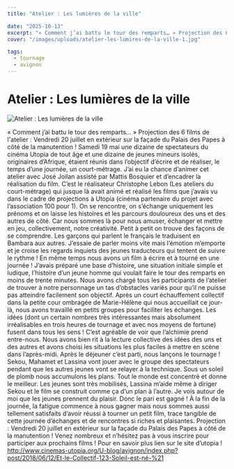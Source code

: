 ```yaml
---
title: "Atelier : Les lumières de la ville"

date: "2025-10-13"
excerpt: "« Comment j’ai battu le tour des remparts… » Projection des 6 films de l'atelier : Vendredi 20 juillet en extérieur sur la façade du Palais des Papes ..."
cover: "/images/uploads/atelier-les-lumires-de-la-ville-1.jpg"

tags:
  - tournage
  - avignon
---
```


# Atelier : Les lumières de la ville



![Atelier : Les lumières de la ville](/images/uploads/atelier-les-lumires-de-la-ville-1.jpg)

« Comment j’ai battu le tour des remparts… » Projection des 6 films de l'atelier : Vendredi 20 juillet en extérieur sur la façade du Palais des Papes à côté de la manutention ! Samedi 19 mai une dizaine de spectateurs du cinéma Utopia de tout âge et une dizaine de jeunes mineurs isolés, originaires d’Afrique, étaient réunis dans l’objectif d’écrire et de réaliser, le temps d’une journée, un court-métrage. J’ai eu la chance d’animer cet atelier avec José Joilan assisté par Mattis Bosquier et d’encadrer la réalisation du film. C’est le réalisateur Christophe Lebon (Les ateliers du court-métrage) qui jusque là avait animé et réalisé les films que j’avais vu dans le cadre de projections à Utopia (cinéma partenaire du projet avec l’association 100 pour 1). On se rencontre, on s’échange uniquement les prénoms et on laisse les histoires et les parcours douloureux des uns et des autres de côté. Car nous sommes là pour nous amuser, échanger et mettre en jeu, collectivement, notre créativité. Petit à petit on trouve des façons de se comprendre. Les garçons qui parlent le français le traduisent en Bambara aux autres. J’essaie de parler moins vite mais l’émotion m’emporte et je croise les regards inquiets des jeunes traducteurs qui tentent de suivre le rythme ! En même temps nous avons un film à écrire et à tourné en une journée ! J’avais préparé une base d’histoire, une situation initiale simple et ludique, l’histoire d’un jeune homme qui voulait faire le tour des remparts en moins de trente minutes. Nous avons chargé tous les participants de l’atelier de trouver à notre personnage un tas d’obstacles variés pour qu’il ne puisse pas atteindre facilement son objectif. Après un court échauffement collectif dans la petite cour ombragée de Marie-Hélène qui nous accueillait ce jour-là, nous avons travaillé en petits groupes pour faciliter les échanges. Les idées (dont un certain nombres très intéressantes mais absolument irréalisables en trois heures de tournage et avec nos moyens de fortune) fusent dans tous les sens ! C’est agréable de voir que l’alchimie prend entre-nous. Nous avons bien rit à la lecture collective des idées des uns et des autres et avons choisi les situations les plus faciles à mettre en scène dans l’après-midi. Après le déjeuner c’est parti, nous lançons le tournage ! Sekou, Mahamet et Lassina vont jouer avec le groupe des spectateurs pendant que les autres jeunes vont se relayer à la technique. Sous un soleil de plomb nous accumulons les plans. Tout le monde est concentré et donne le meilleur. Les jeunes sont très mobilisés, Lassina m’aide même à diriger Sekou et le film se construit comme ça d’un plan à l’autre. Je vois autour de moi que les jeunes prennent du plaisir. Donc le pari est gagné ! À la fin de la journée, la fatigue commence à nous gagner mais nous sommes aussi tellement satisfaits d’avoir réussi à tourner un petit film, trace tangible de cette journée d’échanges et de rencontres si riches et plaisantes. Projection : Vendredi 20 juillet en extérieur sur la façade du Palais des Papes à côté de la manutention ! Venez nombreux et n’hésitez pas à vous inscrire pour participer aux prochains films ! Pour en savoir plus lien sur le site d’utopia ! http://www.cinemas-utopia.org/U-blog/avignon/index.php?post/2018/06/12/Et-le-Collectif-123-Soleil-est-né-%21
